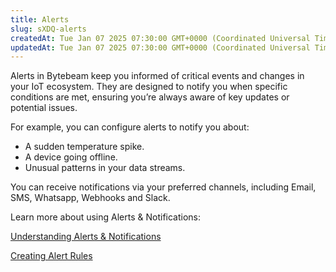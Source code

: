 ```yaml
---
title: Alerts  
slug: sXDQ-alerts  
createdAt: Tue Jan 07 2025 07:30:00 GMT+0000 (Coordinated Universal Time)  
updatedAt: Tue Jan 07 2025 07:30:00 GMT+0000 (Coordinated Universal Time)  
---
```


Alerts in Bytebeam keep you informed of critical events and changes in your IoT ecosystem. They are designed to notify you when specific conditions are met, ensuring you’re always aware of key updates or potential issues.  

For example, you can configure alerts to notify you about:  
- A sudden temperature spike.  
- A device going offline.  
- Unusual patterns in your data streams. 

You can receive notifications via your preferred channels, including Email, SMS, Whatsapp, Webhooks and Slack.


Learn more about using Alerts & Notifications:  

[Understanding Alerts & Notifications](/platform-guide/alert-system/introduction-to-alerts-and-notifications)  

[Creating Alert Rules](/platform-guide/alert-system/alert-rules/signal-based-alerts)  



